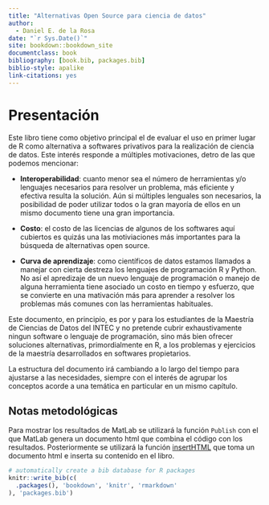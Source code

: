 ```yaml
--- 
title: "Alternativas Open Source para ciencia de datos"
author:
  - Daniel E. de la Rosa
date: "`r Sys.Date()`"
site: bookdown::bookdown_site
documentclass: book
bibliography: [book.bib, packages.bib]
biblio-style: apalike
link-citations: yes
---
```


# Presentación {-}

Este libro tiene como objetivo principal el de evaluar el uso en primer lugar de R como alternativa a softwares privativos para la realización de ciencia de datos. Este interés responde a múltiples motivaciones, detro de las que podemos mencionar:

- **Interoperabilidad**: cuanto menor sea el número de herramientas y/o lenguajes necesarios para resolver un problema, más eficiente y efectiva resulta la solución. Aún si múltiples lenguales son necesarios, la posibilidad de poder utilizar todos o la gran mayoría de ellos en un mismo documento tiene una gran importancia.

- **Costo**: el costo de las licencias de algunos de los softwares aquí cubiertos es quizás una las motiviaciones más importantes para la búsqueda de alternativas open source.

- **Curva de aprendizaje**: como científicos de datos estamos llamados a manejar con cierta destreza los lenguajes de programación R y Python. No así el apredizaje de un nuevo lenguaje de programación o manejo de alguna herramienta tiene asociado un costo en tiempo y esfuerzo, que se convierte en una mativación más para aprender a resolver los problemas más comunes con las herramientas habituales.

Este documento, en principio, es por y para los estudiantes de la Maestría de Ciencias de Datos del INTEC y no pretende cubrir exhaustivamente ningun software o lenguaje de programación, sino más bien ofrecer soluciones alternativas, primordialmente en R, a los problemas y ejercicios de la maestría desarrollados en softwares propietarios.

La estructura del documento irá cambiando a lo largo del tiempo para ajustarse a las necesidades, siempre con el interés de agrupar los conceptos acorde a una temática en particular en un mismo capítulo.

## Notas metodológicas {-}

Para mostrar los resultados de MatLab se utilizará la función `Publish` con el que MatLab genera un documento html que combina el código con los resultados. Posteriormente se utilizará la función [insertHTML](https://drdsdaniel.github.io/Dmisc/reference/insertHTML.html) que toma un documento html e inserta su contenido en el libro.


```r
# automatically create a bib database for R packages
knitr::write_bib(c(
  .packages(), 'bookdown', 'knitr', 'rmarkdown'
), 'packages.bib')
```
